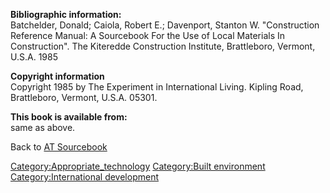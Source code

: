 '''Bibliographic information:'''<br/>
Batchelder, Donald; Caiola, Robert E.; Davenport, Stanton W. "Construction Reference Manual: A Sourcebook For the Use of Local Materials In Construction". The Kiteredde Construction Institute, Brattleboro, Vermont, U.S.A. 1985


'''Copyright information'''<br/>
Copyright 1985 by The Experiment in International Living. Kipling Road, Brattleboro, Vermont, U.S.A. 05301.
 

'''This book is available from:'''<br/>
same as above.


Back to [[AT Sourcebook]]

[[Category:Appropriate_technology]]
[[Category:Built environment]]
[[Category:International development]]